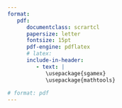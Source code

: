 ```yaml
---
format: 
   pdf: 
      documentclass: scrartcl
      papersize: letter
      fontsize: 15pt
      pdf-engine: pdflatex
      # latex: 
      include-in-header: 
         - text: |
            \usepackage{sgamex}
            \usepackage{mathtools}
            
# format: pdf
---
```



\newcommand{\rc}[1]{\color{red}{#1}}
\newcommand{\bc}[1]{\color{blue}{#1}}

\begin{figure}\hspace*{\fill}%
   \begin{game}{2}{2}[$A$][$B$]
      & Remain & Swerve\\
      Stand Ground & $-\infty, -1000$ & $100, 0$\\
      Roll Dodge & $-5, 20$ & $-10, -10$
   \end{game}
\hspace*{\fill}%
\end{figure}



\begin{figure}\hspace*{\fill}%
\renewcommand{\gamestretch}{1.3}
   \begin{game}{2}{2}[$P_1$][$P_2$]
      & L & R\\
      T & $\pi_1(T,L),\, \pi_2(T,L)$ & $\pi_1(T,R),\, \pi_2(T,R)$\\
      B & $\pi_1(B,L),\, \pi_2(B,L)$ & $\pi_1(B,R),\, \pi_2(B,R)$
   \end{game}
\hspace*{\fill}%
\end{figure}


\begin{figure}\hspace*{\fill}%
   \begin{game}{2}{2}[\textbf{K}rabs][\textbf{P}lankton]
      & $S$ & $Q$\\
      $S$  & $-5, -5$ & $-1, -10$\\
      $Q$  & $-10, -1$ & $-2, -2$
   \end{game}
\hspace*{\fill}%
\end{figure}

\begin{figure}\hspace*{\fill}%
   \begin{game}{2}{2}[A][B]
      & $F$ & $B$\\
      $F$  & $3, 1$ & $1, 1$\\
      $B$  & $0, 0$ & $2, 3$
   \end{game}
\hspace*{\fill}%
\end{figure}

\begin{figure}\hspace*{\fill}%
\begin{game}{2}{2}[$P_1$][$P_2$]
& $x$ & $y$\\
$a$ & $2,2$ & $100,35$\\
$b$ & $3,0$ & $350,16$
\end{game}
\hspace*{\fill}%
\end{figure}

\begin{figure}\hspace*{\fill}%
\begin{game}{2}{2}[\rc{$P_1$}][\bc{$P_2$}]
& $x$ & $y$\\
$a$ & $2,2$ & $100,35$\\
$b$ & $3,0$ & $350,16$
\end{game}
\hspace*{\fill}%
\end{figure}

\begin{figure}\hspace*{\fill}%
\begin{game}{2}{2}[$P_1$][$P_2$]
& \bc{$x$} & \bc{$y$}\\
\rc{$a$} & $2,2$ & $100,35$\\
\rc{$b$} & $3,0$ & $350,16$
\end{game}
\hspace*{\fill}%
\end{figure}

\begin{figure}\hspace*{\fill}%
\begin{game}{2}{2}[$P_1$][$P_2$]
& $x$ & {$y$}\\
{$a$} & $\rc{2},\bc{2}$ & $\rc{100},\bc{35}$\\
{$b$} & $\rc3,\bc0$ & $\rc{350},\bc{16}$
\end{game}
\hspace*{\fill}%
\end{figure}
